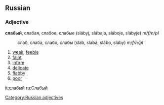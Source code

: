 ==Russian==
[[Category:Russian adjectives]]
===Adjective===
'''слабый''', слабая, слабое, слабые (slábyj, slábaja, sláboje, slábyje) ''m/f/n/pl''
:слаб, слаба, слабо, слабы (slab, slabá, slábo, sláby) ''m/f/n/pl''

# [[weak]], [[feeble]]
# [[faint]]
# [[infirm]]
# [[delicate]]
# [[flabby]]
# [[poor]]

[[it:слабый]]
[[ru:Слабый]]